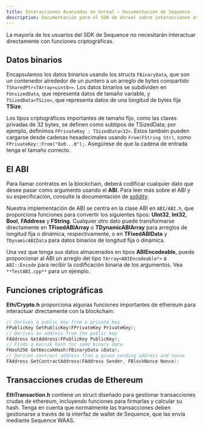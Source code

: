 ```yaml
---
title: Interacciones Avanzadas en Unreal — Documentación de Sequence
description: Documentación para el SDK de Unreal sobre interacciones avanzadas con blockchain para la infraestructura de Sequence orientada a juegos web3.
---
```


La mayoría de los usuarios del SDK de Sequence no necesitarán interactuar directamente con funciones criptográficas.

## Datos binarios
Encapsulamos los datos binarios usando los structs `FBinaryData`, que son un contenedor alrededor de un puntero a un arreglo de bytes compartido `TSharedPtr<TArray<uint8>>`. Los datos binarios se subdividen en `FUnsizedData`, que representa datos de tamaño variable, y `TSizedData<TSize>`, que representa datos de una longitud de bytes fija **TSize**.

Los tipos criptográficos importantes de tamaño fijo, como las claves privadas de 32 bytes, se definen como subtipos de TSizedData; por ejemplo, definimos `FPrivateKey : TSizedData<32>`. Estos también pueden cargarse desde cadenas hexadecimales usando `From(FString Str)`, como `FPrivateKey::From("0x0...0");`. Asegúrese de que la cadena de entrada tenga el tamaño correcto.

## El ABI
Para llamar contratos en la blockchain, deberá codificar cualquier dato que desee pasar como argumento usando el **ABI**. Para leer más sobre el ABI y su especificación, consulte la documentación de [_solidity_](https://docs.soliditylang.org/en/latest/abi-spec.html).

Nuestra implementación de ABI se centra en la clase ABI en `ABI/ABI.h`, que proporciona funciones para convertir los siguientes tipos: **UInt32**, **Int32**, **Bool**, **FAddress** y **FString**. Cualquier otro dato puede transformarse directamente en **TFixedABIArray** o **TDynamicABIArray** para arreglos de longitud fija o dinámica, respectivamente, o en **TFixedABIData** y `TDynamicABIData` para datos binarios de longitud fija o dinámica.

Una vez que tenga sus datos almacenados en tipos **ABIEncodeable**, puede proporcionar al ABI un arreglo del tipo `TArray<ABIEncodeable*>` a `ABI::Encode` para recibir la codificación binaria de los argumentos. Vea `**TestABI.cpp**` para un ejemplo.

## Funciones criptográficas
**Eth/Crypto.h** proporciona algunas funciones importantes de ethereum para interactuar directamente con la blockchain:

```cpp
// Derives a public key from a private key
FPublicKey GetPublicKey(FPrivateKey PrivateKey);
// Derives an address from the public key
FAddress GetAddress(FPublicKey PublicKey);
// Finds a keccak hash for some binary data
FHash256 GetKeccakHash(FBinaryData &Data);
// Derives contract address from a given sending address and nonce
FAddress GetContractAddress(FAddress Sender, FBlockNonce Nonce);
```

## Transacciones crudas de Ethereum
**EthTransaction.h** contiene un struct diseñado para gestionar transacciones crudas de ethereum, incluyendo funciones para firmarlas y calcular su hash. Tenga en cuenta que normalmente las transacciones deben gestionarse a través de la interfaz de wallet de Sequence, que las envía mediante Sequence WAAS.